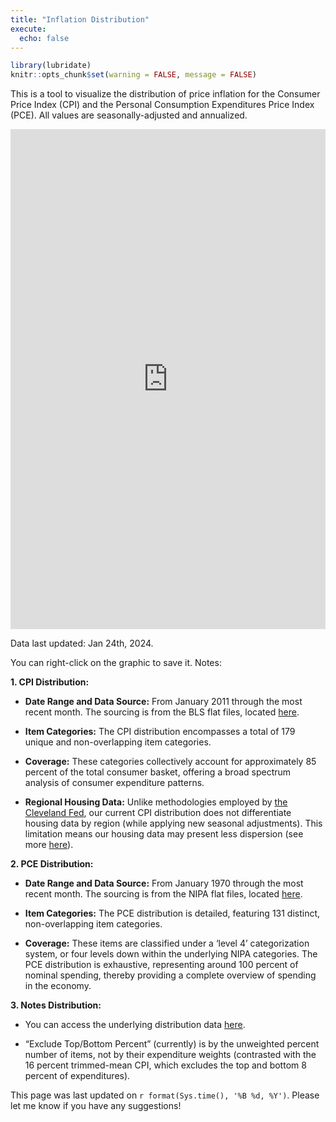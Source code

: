 ```yaml
---
title: "Inflation Distribution"
execute:
  echo: false
---
```


```r
library(lubridate)
knitr::opts_chunk$set(warning = FALSE, message = FALSE)
```

This is a tool to visualize the distribution of price inflation for the Consumer Price Index (CPI) and the Personal Consumption Expenditures Price Index (PCE). All values are seasonally-adjusted and annualized.

```{=html}
 <iframe id="example1" src="https://mtkonczal.shinyapps.io/inflation_distribution/" style="border: none; width: 100%; height: 800px" frameborder="0"></iframe>
```
Data last updated: Jan 24th, 2024.

You can right-click on the graphic to save it. Notes:

**1. CPI Distribution:**

-   **Date Range and Data Source:** From January 2011 through the most recent month. The sourcing is from the BLS flat files, located [here](https://download.bls.gov/pub/time.series/cu/).

-   **Item Categories:** The CPI distribution encompasses a total of 179 unique and non-overlapping item categories.

-   **Coverage:** These categories collectively account for approximately 85 percent of the total consumer basket, offering a broad spectrum analysis of consumer expenditure patterns.

-   **Regional Housing Data:** Unlike methodologies employed by [the Cleveland Fed](https://www.clevelandfed.org/indicators-and-data/median-cpi), our current CPI distribution does not differentiate housing data by region (while applying new seasonal adjustments). This limitation means our housing data may present less dispersion (see more [here](https://www.clevelandfed.org/-/media/project/clevelandfedtenant/clevelandfedsite/indicators-and-data/median-cpi/revisions-to-mcpi-and-trimmed-mean-2007.pdf)).

**2. PCE Distribution:**

-   **Date Range and Data Source:** From January 1970 through the most recent month. The sourcing is from the NIPA flat files, located [here](https://apps.bea.gov/iTable/?ReqID=19&step=4&isuri=1&1921=flatfiles).

-   **Item Categories:** The PCE distribution is detailed, featuring 131 distinct, non-overlapping item categories.

-   **Coverage:** These items are classified under a 'level 4' categorization system, or four levels down within the underlying NIPA categories. The PCE distribution is exhaustive, representing around 100 percent of nominal spending, thereby providing a complete overview of spending in the economy.

**3. Notes Distribution:**

-   You can access the underlying distribution data [here](https://github.com/mtkonczal/BLS-CPI-Inflation-Analysis/blob/main/data/shiny_density_test.csv).

-   "Exclude Top/Bottom Percent" (currently) is by the unweighted percent number of items, not by their expenditure weights (contrasted with the 16 percent trimmed-mean CPI, which excludes the top and bottom 8 percent of expenditures).

This page was last updated on `r format(Sys.time(), '%B %d, %Y')`. Please let me know if you have any suggestions!
